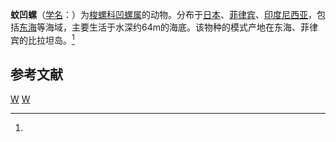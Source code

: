 {{Speciesbox
| taxon = Simnialena formicaria
| binomial_authority = (Sowerby, 1828)<ref name='id10751'>{{cite web| url =http://www.bioinfo.cn/db05/BjdwSpecies.php?action=view&id=10751| title =蚊凹螺| work =《中国动物物种编目数据库》| publisher =中国科学院微生物研究所| author =中国科学院动物研究所| accessdate =2009-04-28| deadurl =yes| archiveurl =https://web.archive.org/web/20160305100423/http://www.bioinfo.cn/db05/BjdwSpecies.php?action=view&id=10751| archivedate =2016-03-05| df =}}</ref>
}}

'''蚊凹螺'''（[[学名|学名]]：{{lang|la|''Simnialena formicaria''}}）为[[梭螺科|梭螺科]][[凹螺属|凹螺属]]的动物。分布于[[日本|日本]]、[[菲律宾|菲律宾]]、[[印度尼西亚|印度尼西亚]]，包括[[东海|东海]]等海域，主要生活于水深约64m的海底。该物种的模式产地在东海、菲律宾的比拉坦岛。<ref name='id10751'/>

== 参考文献 ==
{{reflist}}

{{软体动物小作品}}

{{Taxonbar}}
[[Category:1828年描述的动物|W]]
[[Category:凹螺属|W]]